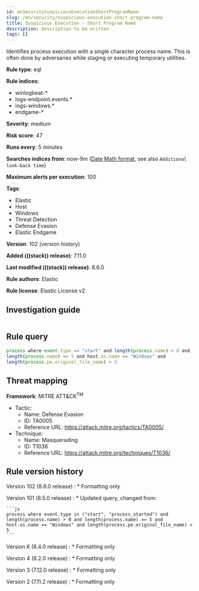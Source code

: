 ```yaml
---
id: enSecuritySuspiciousExecutionShortProgramName
slug: /en/security/suspicious-execution-short-program-name
title: Suspicious Execution - Short Program Name
description: Description to be written
tags: []
---
```


<div id="suspicious-execution-short-program-name"></div>

Identifies process execution with a single character process name. This is often done by adversaries while staging or executing temporary utilities.

**Rule type**: eql

**Rule indices**:

* winlogbeat-*
* logs-endpoint.events.*
* logs-windows.*
* endgame-*

**Severity**: medium

**Risk score**: 47

**Runs every**: 5 minutes

**Searches indices from**: now-9m ([Date Math format](((ref))/common-options.html#date-math), see also <DocLink id="enSecurityRulesUiCreate" section="set-the-rules-schedule">`Additional look-back time`</DocLink>)

**Maximum alerts per execution**: 100

**Tags**:

* Elastic
* Host
* Windows
* Threat Detection
* Defense Evasion
* Elastic Endgame

**Version**: 102 (<DocLink id="enSecuritySuspiciousExecutionShortProgramName" section="rule-version-history">version history</DocLink>)

**Added (((stack)) release)**: 7.11.0

**Last modified (((stack)) release)**: 8.6.0

**Rule authors**: Elastic

**Rule license**: Elastic License v2

## Investigation guide

```markdown

```

## Rule query

```js
process where event.type == "start" and length(process.name) > 0 and
length(process.name) == 5 and host.os.name == "Windows" and
length(process.pe.original_file_name) > 5
```

## Threat mapping

**Framework**: MITRE ATT&CK<sup>TM</sup>

* Tactic:
    * Name: Defense Evasion
    * ID: TA0005
    * Reference URL: https://attack.mitre.org/tactics/TA0005/
* Technique:
    * Name: Masquerading
    * ID: T1036
    * Reference URL: https://attack.mitre.org/techniques/T1036/

<div id="suspicious-execution-short-program-name-history"></div>

## Rule version history

Version 102 (8.6.0 release) 
    : * Formatting only

Version 101 (8.5.0 release) 
    : * Updated query, changed from:

    ```js
    process where event.type in ("start", "process_started") and
    length(process.name) > 0 and length(process.name) == 5 and
    host.os.name == "Windows" and length(process.pe.original_file_name) >
    5
    ```

Version 6 (8.4.0 release) 
    : * Formatting only

Version 4 (8.2.0 release) 
    : * Formatting only

Version 3 (7.12.0 release) 
    : * Formatting only

Version 2 (7.11.2 release) 
    : * Formatting only

